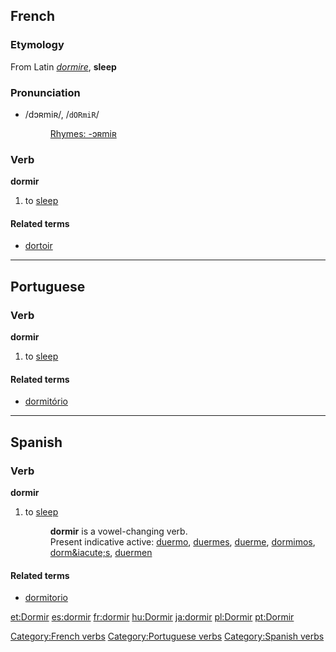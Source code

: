 ==French==
===Etymology===
From Latin ''[[dormire]]'', '''sleep'''

===Pronunciation===
*/dɔʀmiʀ/, /<tt>dORmiR</tt>/
*:[[Rhymes:French:-ɔʀmiʀ|Rhymes: -ɔʀmiʀ]]

===Verb===
'''dormir'''

# to [[sleep]]

====Related terms====
*[[dortoir]]

----

==Portuguese==
===Verb===
'''dormir'''

# to [[sleep]]

====Related terms====
*[[dormitório]]

----

==Spanish==
===Verb===
'''dormir'''

# to [[sleep]]
#:'''dormir''' is a vowel-changing verb.
#:Present indicative active:  [[duermo]], [[duermes]], [[duerme]], [[dormimos]], [[dorm&iacute;s]], [[duermen]]

====Related terms====
*[[dormitorio]]

[[Category:French verbs]]
[[Category:Portuguese verbs]]
[[Category:Spanish verbs]]

[[et:Dormir]]
[[es:dormir]]
[[fr:dormir]]
[[hu:Dormir]]
[[ja:dormir]]
[[pl:Dormir]]
[[pt:Dormir]]
